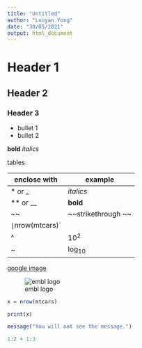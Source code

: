 ```yaml
---
title: "Untitled"
author: "Luoyan Yong"
date: "30/05/2021"
output: html_document
---
```


# Header 1
## Header 2
### Header 3

- bullet 1 
- bullet 2

**bold**
*italics*

tables

| enclose with      | example                |
|-------------------|------------------------|
| * or _            | *italics*              |
| ** or __          | **bold**               |
| \~\~              | \~\~strikethrough \~\~ |
| `|`nrow(mtcars)\` |                        |
| \^                | 10^2^                  |
| \~                | log~10~                |

[google image](https://images.google.com/?gws_rd=ssl)

![embl logo](https://www.embl.de/layout/images/external/common/embl_logo.png)


```r
x = nrow(mtcars)

```
```r
print(x)
```

```r
message("You will not see the message.")

```

```r
1:2 + 1:3
```


